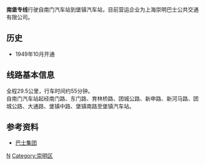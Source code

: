 {{Unreferenced|time=2020-10-27T06:27:49+00:00}}
{{Infobox Bus Route
| image=
| number= 南堡专线
| operator= [[崇明巴士|崇明巴士]]
| garage=
| length= 29.5公里
| time= 55分钟
| start= 南门汽车站
| via= 南门路、东门路、育林桥路、团城公路、新申路、新河马路、团城公路、大通路、堡镇中路、堡镇南路
| end= 堡镇汽车站
| level= 04:30-20:30
| levell= 04:30-20:30
| frequency= 5分钟（高峰）<br />25分钟（低谷）
| Other_route=
| vehicle=
| Fare= RMB¥1-7
| Section_Fare1=
| Section_Fare2=
| compete=
| bgcolor= green
| fontcolor= white
}}'''南堡专线'''行驶自南门汽车站到堡镇汽车站，目前营运企业为上海崇明巴士公共交通有限公司。
==历史==
*1949年10月开通
==线路基本信息==
全程29.5公里，行车时间约55分钟。<br />
自南门汽车站起经南门路、东门路、育林桥路、团城公路、新申路、新河马路、团城公路、大通路、堡镇中路、堡镇南路至堡镇汽车站。

{{BS-map
|title=南堡专线车站
|legend=0
|lua=1
|collapse=yes
|map=
KBHFa~~南门汽车站
BHF~~东门
BHF~~东门路北门路
BHF~~桥镇
BHF~~丁家桥
BHF~~东三江口
BHF~~鳌山收花站
BHF~~民生竖河
BHF~~侯家镇
BHF~~朱家沟头
BHF~~二条竖河
BHF~~东平大桥
BHF~~八渡界
BHF~~新申路
BHF~~新河镇
BHF~~立新站
BHF~~东新镇
BHF~~朱杨弄
BHF~~朱家桥
BHF~~竖新镇
BHF~~高石桥
BHF~~财贸中学
BHF~~化肥厂
BHF~~南堡镇
BHF~~小菜场
BHF~~体育场
KBHFe~~堡镇汽车站
}}

== 参考资料 ==
<div class="references-small">
* [https://web.archive.org/web/20161018205607/http://www.84000.com.cn/ 巴士集团]

[[Category:上海公交路线|N]]
[[Category:崇明区|Category:崇明区]]